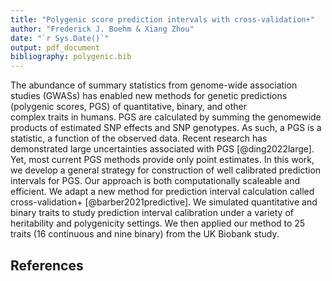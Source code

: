 ```yaml
---
title: "Polygenic score prediction intervals with cross-validation+"
author: "Frederick J. Boehm & Xiang Zhou"
date: "`r Sys.Date()`"
output: pdf_document
bibliography: polygenic.bib
---
```


The abundance of summary statistics from genome-wide association studies (GWASs) has enabled 
new methods for genetic predictions (polygenic scores, PGS) of quantitative, binary, and other  
complex traits in humans. PGS are calculated by summing the genomewide products of estimated SNP effects and SNP genotypes. As such, a PGS is a statistic, a function of the observed data. Recent research has demonstrated large uncertainties associated with PGS [@ding2022large]. Yet, most current PGS methods provide only point estimates. In this 
work, we develop a general strategy for construction of well calibrated prediction intervals for PGS. Our approach is both computationally scaleable and efficient. We adapt a new method for prediction interval calculation called cross-validation+ [@barber2021predictive]. We simulated quantitative and binary traits to study prediction interval calibration under a variety of heritability and polygenicity settings. We then applied our method to 25 traits (16 continuous and nine binary) from the UK Biobank study. 



## References

